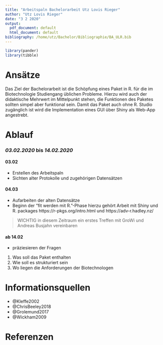 ```yaml
---
title: "Arbeitspaln Bachelorarbeit Utz Lovis Rieger"
author: "Utz Lovis Rieger"
date: "3 2 2020"
output:
  pdf_document: default
  html_document: default
bibliography: /home/utz/Bachelor/Bibliographie/BA_ULR.bib
---
```

```r
library(pander)
library(tibble)
```

# Ansätze
Das Ziel der Bachelorarbeit ist die Schöpfung eines Paket in R. für die im Biotechnologie Studiengang üblichen Probleme.
Hierzu wird auch der didaktische Mehrwert im Mittelpunkt stehen, die Funktionen des Paketes sollten simpel aber funktional sein. 
Damit das Paket auch ohne R. Studio zugänglich ist wird die Implementation eines GUI über Shiny als Web-App angestrebt.

# Ablauf
### *03.02.2020* bis *14.02.2020*
#### 03.02

* Erstellen des Arbeitspaln
* Sichten alter Protokolle und zugehörigen Datensätzen

#### 04.03 

* Aufarbeiten der alten Datensätze 
* Beginn der "fit werden mit R."-Phase hierzu gehört Arbeit mit Shiny und R. packages https://r-pkgs.org/intro.html und https://adv-r.hadley.nz/

> WICHTIG in diesem Zeitraum ein erstes Treffen mit GroWi und Andreas Busjahn vereinbaren

#### ab 14.02

* präziesieren der Fragen
1. Was soll das Paket enthalten
2. Wie soll es strukturiert sein
3. Wo liegen die Anforderungen der Biotechnologen 

# Informationsquellen
* @Kleffe2002
* @ChrisBeeley2018
* @Grolemund2017
* @Wickham2009

# Referenzen